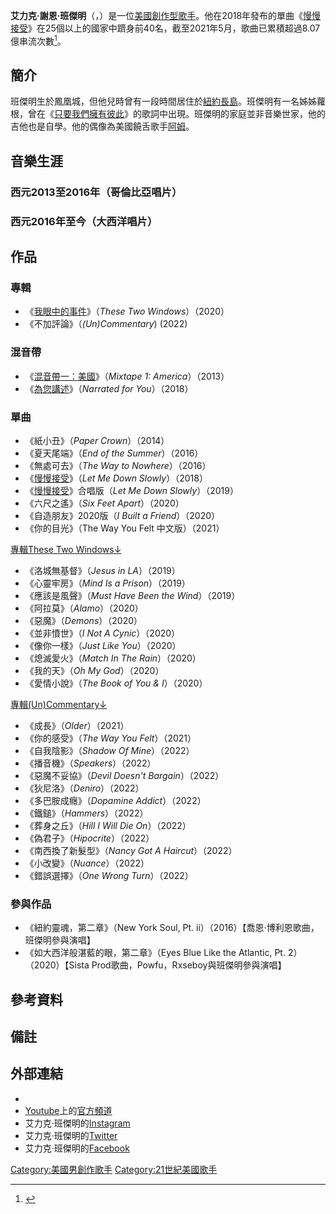 {{NoteTA
|G1=Music
|1=zh-cn:亚历克·本杰明;zh-tw:艾力克·班傑明;
|2=zh-cn:亚历克;zh-tw:艾力克;
}}
{{Infobox musical artist
| name            = 艾力克·班傑明
| image           = File:Alec_Benjamin.png
| background      = solo_singer
| birth_name      = Alec Shane Benjamin
| birth_date      = {{birth date and age|1994|05|28}}
| birth_place     = {{USA}}[[亞利桑那州|亞利桑那州]][[鳳凰城_(亞利桑那州)|鳳凰城]]
| occupation      = {{hlist|歌手|词曲作家}}
| genre           = [[流行_(音樂類型)|流行]]
| years_active    = 2013年至今
| label           = {{Plainlist|
* [[哥伦比亚唱片|哥伦比亚唱片]]（2013-2016）
* [[大西洋唱片|大西洋唱片]]（2016-至今）
}}
| associated_acts = 
| website         = {{URL|https://www.alecbenjamin.com/}}
| caption         = 
}}

'''艾力克·謝恩·班傑明'''（{{lang-en|Alec Shane Benjamin}}，{{bd|1994年|5月28日}}）是一位[[美國|美國]][[創作型歌手|創作型歌手]]。他在2018年發布的單曲《[[慢慢接受|慢慢接受]]》在25個以上的國家中躋身前40名，截至2021年5月，歌曲已累積超過8.07億串流次數<ref>{{Cite web|last=Tracy|first=Brianne|date=May 29, 2020|title=Alec Benjamin Talks New Album, 'Struggle' with Social Media: 'It's Harder to Just Make Music'|url=https://people.com/music/alec-benjamin-new-album-social-media-struggle/|archive-url=https://web.archive.org/web/20200622105127/https://people.com/music/alec-benjamin-new-album-social-media-struggle/|archive-date=June 22, 2020|access-date=August 20, 2020|website=People|language=en}}</ref>。
==簡介==
班傑明生於鳳凰城，但他兒時曾有一段時間居住於[[紐約|紐約]][[長島|長島]]。班傑明有一名姊姊蘿根，曾在《[[只要我們擁有彼此|只要我們擁有彼此]]》的歌詞中出現。班傑明的家庭並非音樂世家，他的吉他也是自學。他的偶像為美國饒舌歌手[[阿姆|阿姆]]。
==音樂生涯==
===西元2013至2016年（哥倫比亞唱片）===

===西元2016年至今（大西洋唱片）===
==作品==
===專輯===
*《[[我眼中的事件|我眼中的事件]]》（''These Two Windows''）（2020）
* 《不加評論》（''(Un)Commentary'') (2022)
===混音帶===
*《[[混音帶一：美國|混音帶一：美國]]》（''Mixtape 1: America''）（2013）
*《[[為您講述|為您講述]]》（''Narrated for You''）（2018）
===單曲===
*《紙小丑》（''Paper Crown''）（2014）
*《夏天尾端》（''End of the Summer''）（2016）
*《無處可去》（''The Way to Nowhere''）（2016）
*《[[慢慢接受|慢慢接受]]》（''Let Me Down Slowly''）（2018）
*《[[慢慢接受|慢慢接受]]》合唱版（''Let Me Down Slowly''）（2019）{{efn|group=upper-beta|與艾莉西亞・卡拉合作}}
*《六尺之遙》（''Six Feet Apart''）（2020）
*《自造朋友》2020版（''I Built a Friend''）（2020）{{efn|group=upper-beta|2017年時[[Youtube|Youtube]]上有一版本}}
*《你的目光》（The Way You Felt 中文版）（2021）
[https://www.youtube.com/playlist?list=PLS-HK8soq7h2cldbfxcbv93lov6ZzbJcp 專輯These Two Windows↓]
*《洛城無基督》（''Jesus in LA''）（2019）
*《心靈牢房》（''Mind Is a Prison''）（2019）
*《應該是風聲》（''Must Have Been the Wind''）（2019）
*《阿拉莫》（''Alamo''）（2020）
*《惡魔》（''Demons''）（2020）
*《並非憤世》（''I Not A Cynic''）（2020）
*《像你一樣》（''Just Like You''）（2020）
*《熄滅愛火》（''Match In The Rain''）（2020）
*《我的天》（''Oh My God''）（2020）
*《愛情小說》（''The Book of You & I''）（2020）
[https://www.youtube.com/playlist?list=OLAK5uy_mfK2qSpeFQVXAGuKwBCIg49bd-jCvNoSY 專輯(Un)Commentary↓]
*《成長》（''Older''）（2021）
*《你的感受》（''The Way You Felt''）（2021）
*《自我陰影》（''Shadow Of Mine''）（2022）
*《播音機》（''Speakers''）（2022）
*《惡魔不妥協》（''Devil Doesn't Bargain''）（2022）
*《狄尼洛》（''Deniro''）（2022）
*《多巴胺成癮》（''Dopamine Addict''）（2022）
*《鐵鎚》（''Hammers''）（2022）
*《葬身之丘》（''Hill I Will Die On''）（2022）
*《偽君子》（''Hipocrite''）（2022）
*《南西換了新髮型》（''Nancy Got A Haircut''）（2022）
*《小改變》（''Nuance''）（2022）
*《錯誤選擇》（''One Wrong Turn''）（2022）

===參與作品===
*《紐約靈魂，第二章》（New York Soul, Pt. ii）（2016）【喬恩·博利恩歌曲，班傑明參與演唱】
*《如大西洋般湛藍的眼，第二章》（Eyes Blue Like the Atlantic, Pt. 2）（2020）【Sista Prod歌曲，Powfu，Rxseboy與班傑明參與演唱】

==參考資料==
{{reflist}}
==備註==
{{notelist}}

==外部連結==
* {{Official website|https://alecbenjamin.com/}}
* [[Youtube|Youtube]]上的[https://www.youtube.com/channel/UCtWBCzqucZXq0M8jsqunM0g 官方頻道] {{Wayback|url=https://www.youtube.com/channel/UCtWBCzqucZXq0M8jsqunM0g |date=20220325032041 }}
* 艾力克·班傑明的[https://www.instagram.com/alecbenjamin/ Instagram] {{Wayback|url=https://www.instagram.com/alecbenjamin/ |date=20200609194504 }}
* 艾力克·班傑明的[https://twitter.com/alecbenjamin Twitter] {{Wayback|url=https://twitter.com/alecbenjamin |date=20220302165943 }}
* 艾力克·班傑明的[https://zh-tw.facebook.com/AlecBenjaminMusic Facebook]

{{Alec Benjamin}}
{{authority control}}

{{DEFAULTSORT:Benjamin, Alec}}
[[Category:美國男創作歌手|Category:美國男創作歌手]]
[[Category:21世紀美國歌手|Category:21世紀美國歌手]]